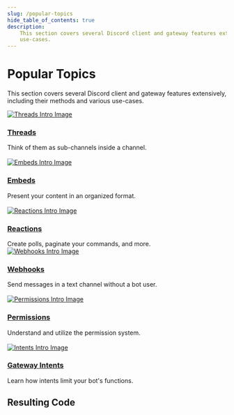 ```yaml
---
slug: /popular-topics
hide_table_of_contents: true
description:
    This section covers several Discord client and gateway features extensively, including their methods and various
    use-cases.
---
```


# Popular Topics

This section covers several Discord client and gateway features extensively, including their methods and various
use-cases.

<div class="container">
	<div class="row">
		<div class="col padding-vert--md">
			<div class="card">
				<div class="card__image">
					<a href="/popular-topics/threads">
						<img src={require('./images/threads-intro.png').default} alt="Threads Intro Image" />
					</a>
				</div>
				<div class="card__body">
					<a href="/popular-topics/threads">
						<h3>Threads</h3>
					</a>
					<div>Think of them as sub-channels inside a channel.</div>
				</div>
			</div>
		</div>
		<br />
		<div class="col padding-vert--md">
			<div class="card">
				<div class="card__image">
					<a href="/popular-topics/embeds">
						<img src={require('./images/embeds-intro.png').default} alt="Embeds Intro Image" />
					</a>
				</div>
				<div class="card__body">
					<a href="/popular-topics/embeds">
						<h3>Embeds</h3>
					</a>
					<div>Present your content in an organized format.</div>
				</div>
			</div>
		</div>
		<br />
		<div class="col padding-vert--md">
			<div class="card">
				<div class="card__image">
					<a href="/popular-topics/reactions">
						<img src={require('./images/reactions-intro.png').default} alt="Reactions Intro Image" />
					</a>
				</div>
				<div class="card__body">
					<a href="/popular-topics/reactions">
						<h3>Reactions</h3>
					</a>
					<div>Create polls, paginate your commands, and more.</div>
				</div>
			</div>
		</div>
	</div>
	<div class="row">
		<div class="col padding-vert--md">
			<div class="card">
				<div class="card__image">
					<a href="/popular-topics/webhooks">
						<img src={require('./images/webhooks-intro.png').default} alt="Webhooks Intro Image" />
					</a>
				</div>
				<div class="card__body">
					<a href="/popular-topics/webhooks">
						<h3>Webhooks</h3>
					</a>
					<div>Send messages in a text channel without a bot user.</div>
				</div>
			</div>
		</div>
		<br />
		<div class="col padding-vert--md">
			<div class="card">
				<div class="card__image">
					<a href="/popular-topics/permissions">
						<img src={require('./images/permissions-intro.png').default} alt="Permissions Intro Image" />
					</a>
				</div>
				<div class="card__body">
					<a href="/popular-topics/permissions">
						<h3>Permissions</h3>
					</a>
					<div>Understand and utilize the permission system.</div>
				</div>
			</div>
		</div>
		<br />
		<div class="col padding-vert--md">
			<div class="card">
				<div class="card__image">
					<a href="/popular-topics/intents">
						<img src={require('./images/intents-intro.png').default} alt="Intents Intro Image" />
					</a>
				</div>
				<div class="card__body">
					<a href="/popular-topics/intents">
						<h3>Gateway Intents</h3>
					</a>
					<div>Learn how intents limit your bot's functions.</div>
				</div>
			</div>
		</div>
	</div>
</div>

## Resulting Code

<ResultingCode />
